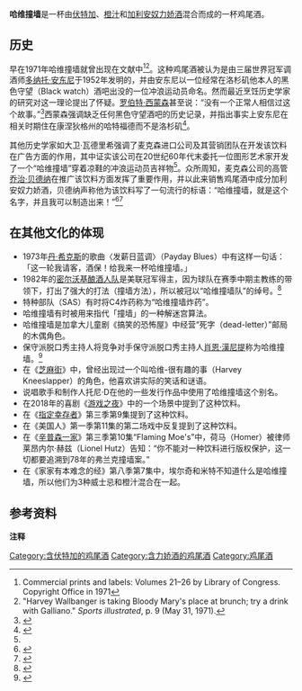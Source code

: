 {{short description|Cocktail}}
{{Infobox cocktail
| iba         = yes
| name        = 
| sourcelink = 
| image       = Harvey_Wallbanger.jpg
| caption     =
| type        = cocktail
| flaming     =
| vodka       = yes
| served      = 加冰
| garnish     = 切片 [[橙子|橙子]] 和 [[马拉斯奇诺樱桃|马拉斯奇诺樱桃]]
| drinkware   = 柯林斯杯
| ingredients = * 4.5 厘升 (3 份) [[伏特加|伏特加]]
* 1.5 厘升 (1 份) [[加利安奴力娇酒|加利安奴力娇酒]]
* 9 厘升 (6 份) 新鲜 [[橙汁|橙汁]]
| prep        = 将伏特加和橙汁加入有冰块的杯中搅拌，然后将加利安奴力娇酒倒入酒体上面，点缀装饰物后上酒。
| timing      = 随时
}}

'''哈维撞墙'''是一杯由[[伏特加|伏特加]]、[[橙汁|橙汁]]和[[加利安奴力娇酒|加利安奴力娇酒]]混合而成的一杯鸡尾酒。

==历史==

早在1971年哈维撞墙就曾出现在文献中<ref>Commercial prints and labels: Volumes 21–26 by Library of Congress. Copyright Office in 1971</ref><ref>"Harvey Wallbanger is taking Bloody Mary's place at brunch; try a drink with Galliano."  ''Sports illustrated'', p. 9 (May 31, 1971).</ref>。这种鸡尾酒被认为是由三届世界冠军调酒师[[多纳托·安东尼|多纳托·安东尼]]于1952年发明的，并由安东尼以一位经常在洛杉矶他本人的黑色守望（Black watch）酒吧出没的一位冲浪运动员命名。然而最近烹饪历史学家的研究对这一理论提出了怀疑。[[罗伯特·西蒙森|罗伯特·西蒙森]]甚至说：“没有一个正常人相信过这个故事。”<ref>{{cite news |title=How Classic Cocktails got their name |url=http://www.townandcountrymag.com/leisure/drinks/news/a3439/harvey-wallbanger-last-word-and-sazerac-cocktails/ |work=Town & Country Magazine |first=Sam |last=Dangremond |date=2015-07-20 |accessdate=2020-07-13 |archive-date=2020-07-15 |archive-url=https://web.archive.org/web/20200715042820/https://www.townandcountrymag.com/leisure/drinks/news/a3439/harvey-wallbanger-last-word-and-sazerac-cocktails/ |dead-url=no }}</ref>西蒙森强调缺乏任何黑色守望酒吧的历史记录，并指出事实上安东尼在相关时期住在康涅狄格州的哈特福德而不是洛杉矶<ref name="Simonson">{{cite news |title=Searching for Harvey Wallbanger |first=Robert |last=Simonson |date=2012-12-14 |work=Saveur Magazine |url=http://www.saveur.com/article/wine-and-drink/Harvey-Wallbanger |access-date=2016-02-05 |archive-url=https://web.archive.org/web/20160220202004/http://www.saveur.com/article/Wine-and-Drink/Harvey-Wallbanger |archive-date=2016-02-20 |dead-url=yes }}</ref>。

其他历史学家如大卫·瓦德里希强调了麦克森进口公司及其营销团队在开发该饮料在广告方面的作用，其中证实该公司在20世纪60年代末委托一位图形艺术家开发了一个“哈维撞墙”穿着凉鞋的冲浪运动员吉祥物<ref name=Simonson/>。众所周知，麦克森公司的高管[[乔治·贝德纳|乔治·贝德纳]]在推广该饮料方面发挥了重要作用，并以此来销售鸡尾酒中成分加利安奴力娇酒，贝德纳声称他为该饮料写了一句流行的标语：“哈维撞墙，就是这个名字，并且我可以制造出来！”<ref>{{cite news | title = Obituary: George Bednar, 65, Was Successful Entrepreneur | work = News-Times (Danbury, CT) | publisher =  | date = 2007-12-12 | url = http://www.newstimes.com/news/article/George-Bednar-65-was-successful-entrepreneur-100037.php | accessdate = 2020-07-13 | archive-date = 2020-07-12 | archive-url = https://web.archive.org/web/20200712112019/https://www.newstimes.com/news/article/George-Bednar-65-was-successful-entrepreneur-100037.php | dead-url = no }}</ref><ref>{{cite news | last = Long| first = Sherry | title = Area Cocktail King, Football Star Bednar Dies| work = Wilkes-Barre (PA) Times-Leader | publisher = | date = 2007-12-11 }}</ref>

==在其他文化的体现==
* 1973年[[丹·希克斯|丹·希克斯]]的歌曲〈发薪日蓝调〉（Payday Blues）中有这样一句话：「这一轮我请客，酒保！给我来一杯哈维撞墙。」
* 1982年的[[密尔沃基酿酒人队|密尔沃基酿酒人队]]是美联冠军得主，因为球队在赛季中期主教练{{tsl|en|Harvey Kuenn|哈维·奎恩}}的带领下，打出了强大的打法（撞墙方法），所以被冠以“哈维撞墙队”的绰号。<ref>{{cite web|url=http://cocktails.about.com/od/atozcocktailrecipes/r/hrvy_wlbngr_ckt.htm|title=Are You Ready to Get a Taste of the Harvey Wallbanger?|publisher=|accessdate=2020-07-13|archive-date=2008-09-24|archive-url=https://web.archive.org/web/20080924191218/http://cocktails.about.com/od/atozcocktailrecipes/r/hrvy_wlbngr_ckt.htm|dead-url=no}}</ref>
* 特种部队（SAS）有时将C4炸药称为“哈维撞墙炸药”。
* 哈维撞墙有时被用来指代「撞墙」的一种解迷宫算法。
* 哈维撞墙是加拿大儿童剧《搞笑的恐怖屋》中经营“死字（dead-letter）”邮局的木偶角色。
* 保守派脱口秀主持人{{tsl|en|Michael Savage|迈克尔·萨维奇}}将竞争对手保守派脱口秀主持人[[肖恩·漢尼提|肖恩·漢尼提]]称为哈维撞墙。<ref>{{cite web|url=http://mofopolitics.com/2014/05/05/michael-savage-explains-why-he-calls-sean-hannity-the-wallbanger/|title=Michael Savage explains why he calls Sean Hannity ’the Wallbanger‘|date=2014-05-05|publisher=MFP}}{{Dead link}}</ref>
* 在《[[芝麻街|芝麻街]]》中，曾经出现过一个叫哈维-很有趣的事（Harvey Kneeslapper）的角色，他喜欢讲实际的笑话和谜语。
* 说唱歌手和制作人托尼·D在他的一些发行作品中使用了哈维撞墙这个别名。
* 在2018年的喜剧《[[遊戲夜殺必死|游戏之夜]]》中的一个场景中提到了这种饮料。
* 在《[[指定倖存者_(電視劇)|指定幸存者]]》第三季第9集提到了这种饮料。
* 在《美国人》第一季第11集的第二场戏中反复提到了这种饮料。
* 在《[[辛普森一家|辛普森一家]]》第三季第10集“Flaming Moe's”中，荷马（Homer）被律师莱昂内尔·赫兹（Lionel Hutz）告知：“你不能对一种饮料进行版权保护，这一切都要追溯到78年的弗兰克撞墙案。”
* 在《家家有本难念的经》第八季第7集中，埃尔奇和米特不知道什么是哈维撞墙，所以他们为3种威士忌和橙汁混合在一起。

==参考资料==
'''注释'''
{{Reflist}}

{{国际调酒师协会官方鸡尾酒}}

[[Category:含伏特加的鸡尾酒|Category:含伏特加的鸡尾酒]]
[[Category:含力娇酒的鸡尾酒|Category:含力娇酒的鸡尾酒]]
[[Category:鸡尾酒|Category:鸡尾酒]]